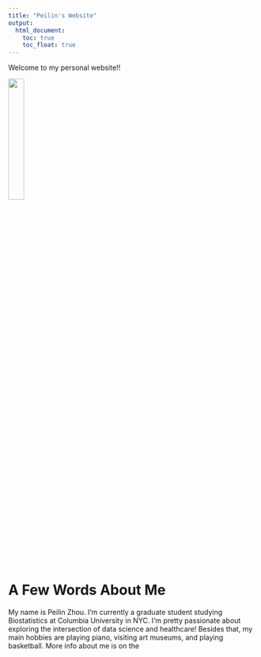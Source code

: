 ```yaml
---
title: "Peilin's Website"
output: 
  html_document:
    toc: true
    toc_float: true
---
```


Welcome to my personal website!!

<img src="images/maltese.gif" style="width:25%">

# A Few Words About Me
  My name is Peilin Zhou. I'm currently a graduate student studying Biostatistics at Columbia University in NYC. I'm pretty passionate about exploring the intersection of data science and healthcare! Besides that, my main hobbies are playing piano, visiting art museums, and playing basketball. More info about me is on the 
